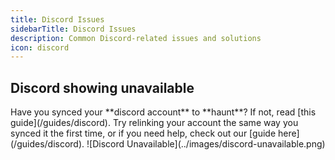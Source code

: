 ```yaml
---
title: Discord Issues
sidebarTitle: Discord Issues
description: Common Discord-related issues and solutions
icon: discord
---
```


## Discord showing unavailable

<Steps>
    <Step title="Check cccount sync">
        Have you synced your **discord account** to **haunt**? If not, read [this guide](/guides/discord).
    </Step>
    <Step title="Relink your account">
        Try relinking your account the same way you synced it the first time, or if you need help, check out our [guide here](/guides/discord).
    </Step>
</Steps>

<Frame>
    ![Discord Unavailable](../images/discord-unavailable.png)
</Frame>
